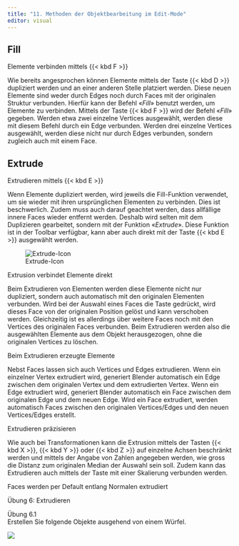 ```yaml
---
title: "11. Methoden der Objektbearbeitung im Edit-Mode"
editor: visual
---
```


## Fill

::: column-margin
Elemente verbinden mittels {{< kbd F >}}
:::

Wie bereits angesprochen können Elemente mittels der Taste {{< kbd D >}} dupliziert werden und an einer anderen Stelle platziert werden. Diese neuen Elemente sind weder durch Edges noch durch Faces mit der originalen Struktur verbunden. Hierfür kann der Befehl «*Fill*» benutzt werden, um Elemente zu verbinden.
Mittels der Taste {{< kbd F >}} wird der Befehl «*Fill*» gegeben. Werden etwa zwei einzelne Vertices ausgewählt, werden diese mit diesem Befehl durch ein Edge verbunden. Werden drei einzelne Vertices ausgewählt, werden diese nicht nur durch Edges verbunden, sondern zugleich auch mit einem Face.

## Extrude

::: column-margin
Extrudieren mittels {{< kbd E >}}
:::

Wenn Elemente dupliziert werden, wird jeweils die Fill-Funktion verwendet, um sie wieder mit ihren ursprünglichen Elementen zu verbinden. Dies ist beschwerlich. Zudem muss auch darauf geachtet werden, dass allfällige innere Faces wieder entfernt werden.
Deshalb wird selten mit dem Duplizieren gearbeitet, sondern mit der Funktion «*Extrude*». Diese Funktion ist in der Toolbar verfügbar, kann aber auch direkt mit der Taste {{< kbd E >}} ausgewählt werden.

![Extrude-Icon](Images/Chapter_11/1. Icon_Extrude){#fig-1_1 fig-align="left"}

::: column-margin
Extrusion verbindet Elemente direkt
:::

Beim Extrudieren von Elementen werden diese Elemente nicht nur dupliziert, sondern auch automatisch mit den originalen Elementen verbunden. Wird bei der Auswahl eines Faces die Taste  gedrückt, wird dieses Face von der originalen Position gelöst und kann verschoben werden. Gleichzeitig ist es allerdings über weitere Faces noch mit den Vertices des originalen Faces verbunden. 
Beim Extrudieren werden also die ausgewählten Elemente aus dem Objekt herausgezogen, ohne die originalen Vertices zu löschen.

::: column-margin
Beim Extrudieren erzeugte Elemente
:::

Nebst Faces lassen sich auch Vertices und Edges extrudieren. Wenn ein einzelner Vertex extrudiert wird, generiert Blender automatisch ein Edge zwischen dem originalen Vertex und dem extrudierten Vertex. Wenn ein Edge extrudiert wird, generiert Blender automatisch ein Face zwischen dem originalen Edge und dem neuen Edge. Wird ein Face extrudiert, werden automatisch Faces zwischen den originalen Vertices/Edges und den neuen Vertices/Edges erstellt. 

::: column-margin
Extrudieren präzisieren
:::

Wie auch bei Transformationen kann die Extrusion mittels der Tasten {{< kbd X >}}, {{< kbd Y >}} oder {{< kbd Z >}} auf einzelne Achsen beschränkt werden und mittels der Angabe von Zahlen angegeben werden, wie gross die Distanz zum originalen Median der Auswahl sein soll. Zudem kann das Extrudieren auch mittels der Taste  mit einer Skalierung verbunden werden.

::: column-margin
Faces werden per Default entlang Normalen extrudiert
:::

:::::: tippbox
:::: tippbox-header
::: tippbox-icon
:::
Übung 6: Extrudieren
::::

::: tippbox-body
Übung 6.1  
Erstellen Sie folgende Objekte ausgehend von einem Würfel.

![](Images/Chapter_11/Übung_6.1 Extrude.png){fig-align="left"}
:::
::::::
